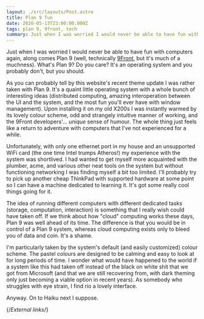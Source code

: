 ```yaml
---
layout: ./src/layouts/Post.astro
title: Plan 9 fun
date: 2020-05-13T23:00:00.000Z
tags: plan 9, 9front, tech
summary: Just when I was worried I would never be able to have fun with computers again, along comes Plan 9.
---
```


Just when I was worried I would never be able to have fun with computers again, along comes Plan 9 (well, technically [9Front][9front], but it's much of a muchness). What's Plan 9? Do you care? It's an operating system and you probably don't, but you should.

As you can probably tell by this website's recent theme update I was rather taken with Plan 9. It's a quaint little operating system with a whole bunch of interesting ideas (distributed computing, amazing interoperation between the UI and the system, and the most fun you'll ever have with window management). Upon installing it on my old X200s I was instantly warmed by its lovely colour scheme, odd and strangely intuitive manner of working, and the 9Front developers'… _unique_ sense of humour. The whole thing just feels like a return to adventure with computers that I've not experienced for a while.

Unfortunately, with only one ethernet port in my house and an unsupported WiFi card (the one time Intel trumps Atheros!) my experience with the system was shortlived. I had wanted to get myself more acquainted with the plumber, acme, and various other neat tools on the system but without functioning networking I was finding myself a bit too limited. I'll probably try to pick up another cheap ThinkPad with supported hardware at some point so I can have a machine dedicated to learning it. It's got some really cool things going for it.

The idea of running different computers with different dedicated tasks (storage, computation, interaction) is something that I really wish could have taken off. If we think about how "cloud" computing works these days, Plan 9 was well ahead of its time. The difference is that you would be in control of a Plan 9 system, whereas cloud computing exists only to bleed you of data and coin. It's a shame.

I'm particularly taken by the system's default (and easily customized) colour scheme. The pastel colours are designed to be calming and easy to look at for long periods of time. I wonder what would have happened to the world if a system like this had taken off instead of the black on white shit that we got from Microsoft (and that we are still recovering from, with dark theming only just becoming a viable option in recent years). As somebody who struggles with eye strain, I find rio a lovely interface.

Anyway. On to Haiku next I suppose.

{/*External links*/}

[9front]: http://9front.org
